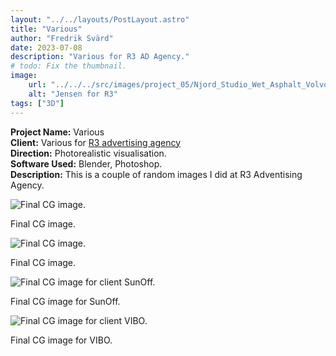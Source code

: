 ```yaml
---
layout: "../../layouts/PostLayout.astro"
title: "Various"
author: "Fredrik Svärd"
date: 2023-07-08
description: "Various for R3 AD Agency."
# todo: Fix the thumbnail.
image:
    url: "../../../src/images/project_05/Njord_Studio_Wet_Asphalt_Volvo_02.jpg"
    alt: "Jensen for R3"
tags: ["3D"]
---
```



<b>Project Name:</b> Various<br />
<b>Client:</b> Various for <a href="https://www.r-3.se/">R3 advertising agency</a><br />
<b>Direction:</b> Photorealistic visualisation.<br />
<b>Software Used:</b> Blender, Photoshop.<br />
<b>Description:</b> This is a couple of random images I did at R3 Adventising Agency.<br />


![Final CG image.](../../../src/images/project_05/Njord_Studio_Wet_Asphalt_Volvo_02.jpg)
<figcaption>Final CG image.</figcaption>

![Final CG image.](../../../src/images/project_08/Njord_Studio_Rum.jpg)
<figcaption>Final CG image.</figcaption>

![Final CG image for client SunOff.](../../../src/images/project_06/Njord_Studio_SunOff.jpg)
<figcaption>Final CG image for SunOff.</figcaption>

![Final CG image for client VIBO.](../../../src/images/project_07/Njord_Studio_Attefallshus_001.jpg)
<figcaption>Final CG image for VIBO.</figcaption>